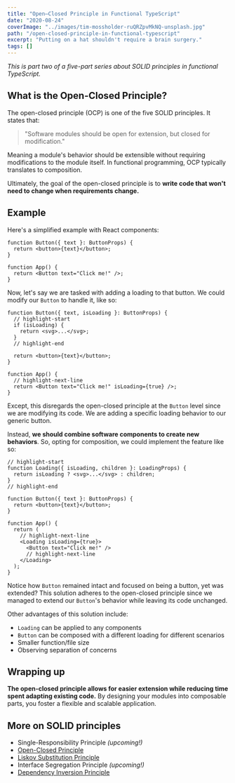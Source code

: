 ```yaml
---
title: "Open–Closed Principle in Functional TypeScript"
date: "2020-08-24"
coverImage: "../images/tim-mossholder-ruQRZpvMkNQ-unsplash.jpg"
path: "/open-closed-principle-in-functional-typescript"
excerpt: "Putting on a hat shouldn't require a brain surgery."
tags: []
---
```


_This is part two of a five-part series about SOLID principles in functional TypeScript._

## What is the Open-Closed Principle?

The open-closed principle (OCP) is one of the five SOLID principles. It states that:

> "Software modules should be open for extension, but closed for modification."

Meaning a module's behavior should be extensible without requiring modifications to the module itself.
In functional programming, OCP typically translates to composition.

Ultimately, the goal of the open-closed principle is to **write code that won't need to change when requirements change.**

## Example

Here's a simplified example with React components:

```tsx
function Button({ text }: ButtonProps) {
  return <button>{text}</button>;
}

function App() {
  return <Button text="Click me!" />;
}
```

Now, let's say we are tasked with adding a loading to that button. We could modify our `Button` to handle it, like so:

```tsx
function Button({ text, isLoading }: ButtonProps) {
  // highlight-start
  if (isLoading) {
    return <svg>...</svg>;
  }
  // highlight-end

  return <button>{text}</button>;
}

function App() {
  // highlight-next-line
  return <Button text="Click me!" isLoading={true} />;
}
```

Except, this disregards the open-closed principle at the `Button` level since we are modifying its code.
We are adding a specific loading behavior to our generic button.

Instead, **we should combine software components to create new behaviors**.
So, opting for composition, we could implement the feature like so:

```tsx
// highlight-start
function Loading({ isLoading, children }: LoadingProps) {
  return isLoading ? <svg>...</svg> : children;
}
// highlight-end

function Button({ text }: ButtonProps) {
  return <button>{text}</button>;
}

function App() {
  return (
    // highlight-next-line
    <Loading isLoading={true}>
      <Button text="Click me!" />
      // highlight-next-line
    </Loading>
  );
}
```

Notice how `Button` remained intact and focused on being a button, yet was extended?
This solution adheres to the open-closed principle since we managed to extend our `Button`'s behavior while leaving its code unchanged.

Other advantages of this solution include:

- `Loading` can be applied to any components
- `Button` can be composed with a different loading for different scenarios
- Smaller function/file size
- Observing separation of concerns

## Wrapping up

**The open-closed principle allows for easier extension while reducing time spent adapting existing code.**
By designing your modules into composable parts, you foster a flexible and scalable application.

## More on SOLID principles

- Single-Responsibility Principle _(upcoming!)_
- [Open-Closed Principle](/open-closed-principle-in-functional-typescript)
- [Liskov Substitution Principle](/liskov-substitution-principle-in-functional-typescript)
- Interface Segregation Principle _(upcoming!)_
- [Dependency Inversion Principle](/dependency-inversion-principle-in-functional-typescript)
